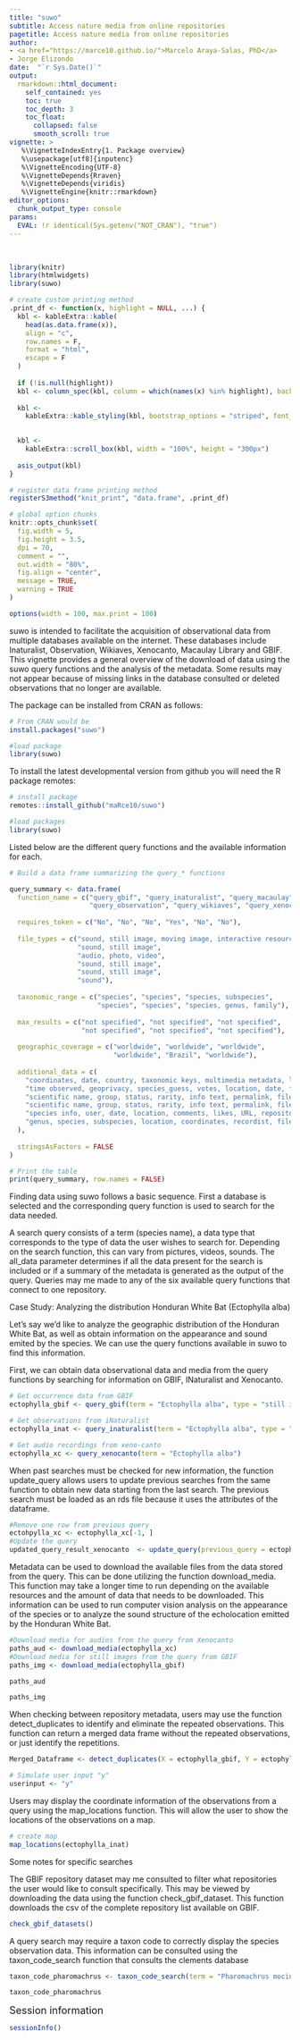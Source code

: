 ```yaml
---
title: "suwo"
subtitle: Access nature media from online repositories
pagetitle: Access nature media from online repositories
author: 
- <a href="https://marce10.github.io/">Marcelo Araya-Salas, PhD</a>
- Jorge Elizondo
date:  "`r Sys.Date()`"
output:
  rmarkdown::html_document:
    self_contained: yes
    toc: true
    toc_depth: 3
    toc_float:
      collapsed: false
      smooth_scroll: true
vignette: >
   %\VignetteIndexEntry{1. Package overview}
   %\usepackage[utf8]{inputenc}
   %\VignetteEncoding{UTF-8}
   %\VignetteDepends{Rraven}
   %\VignetteDepends{viridis}   
   %\VignetteEngine{knitr::rmarkdown}     
editor_options: 
  chunk_output_type: console
params:
  EVAL: !r identical(Sys.getenv("NOT_CRAN"), "true")
---
```


&nbsp;

```r

library(knitr)
library(htmlwidgets)
library(suwo)

# create custom printing method
.print_df <- function(x, highlight = NULL, ...) {
  kbl <- kableExtra::kable(
    head(as.data.frame(x)),
    align = "c",
    row.names = F,
    format = "html",
    escape = F
  )
  
  if (!is.null(highlight))
  kbl <- column_spec(kbl, column = which(names(x) %in% highlight), background = "#ccebff", bold = TRUE)
  
  kbl <-
    kableExtra::kable_styling(kbl, bootstrap_options = "striped", font_size = 14)

  
  kbl <-
    kableExtra::scroll_box(kbl, width = "100%", height = "300px")
  
  asis_output(kbl)
}

# register data frame printing method
registerS3method("knit_print", "data.frame", .print_df)

# global option chunks
knitr::opts_chunk$set(
  fig.width = 5, 
  fig.height = 3.5,
  dpi = 70,
  comment = "",
  out.width = "80%",
  fig.align = "center",
  message = TRUE,
  warning = TRUE
)

options(width = 100, max.print = 100)

```


suwo is intended to facilitate the acquisition of observational data from multiple databases available on the internet. These databases include Inaturalist, Observation, Wikiaves, Xenocanto, Macaulay Library and GBIF. This vignette provides a general overview of the download of data using the suwo query functions and the analysis of the metadata. Some results may not appear because of missing links in the database consulted or deleted observations that no longer are available.

The package can be installed from CRAN as follows:

```r

# From CRAN would be
install.packages("suwo")

#load package
library(suwo)


```

To install the latest developmental version from github you will need the R package remotes:
```r

# install package
remotes::install_github("maRce10/suwo")

#load packages
library(suwo)

```

Listed below are the different query functions and the available information for each.

```r

# Build a data frame summarizing the query_* functions

query_summary <- data.frame(
  function_name = c("query_gbif", "query_inaturalist", "query_macaulay",
                    "query_observation", "query_wikiaves", "query_xenocanto"),
  
  requires_token = c("No", "No", "No", "Yes", "No", "No"),
  
  file_types = c("sound, still image, moving image, interactive resource",
                 "sound, still image",
                 "audio, photo, video",
                 "sound, still image",
                 "sound, still image",
                 "sound"),
  
  taxonomic_range = c("species", "species", "species, subspecies",
                      "species", "species", "species, genus, family"),
  
  max_results = c("not specified", "not specified", "not specified",
                  "not specified", "not specified", "not specified"),
  
  geographic_coverage = c("worldwide", "worldwide", "worldwide",
                          "worldwide", "Brazil", "worldwide"),
  
  additional_data = c(
    "coordinates, date, country, taxonomic keys, multimedia metadata, locality, license, etc.",
    "time observed, geoprivacy, species_guess, votes, location, date, file URL, repository, etc.",
    "scientific name, group, status, rarity, info text, permalink, file URL, repository",
    "scientific name, group, status, rarity, info text, permalink, file URL, repository",
    "species info, user, date, location, comments, likes, URL, repository",
    "genus, species, subspecies, location, coordinates, recordist, file URL, license, date, etc."
  ),
  
  stringsAsFactors = FALSE
)

# Print the table
print(query_summary, row.names = FALSE)


```


Finding data using suwo follows a basic sequence. First a database is selected and the corresponding query function is used to search for the data needed.


A search query consists of a term (species name), a data type that corresponds to the type of data the user wishes to search for. Depending on the search function, this can vary from pictures, videos, sounds. The all_data parameter determines if all the data present for the search is included or if a summary of the metadata is generated as the output of the query. Queries may me made to any of the six available query functions that connect to one repository.

Case Study: Analyzing the distribution Honduran White Bat (Ectophylla alba)

Let's say we'd like to analyze the geographic distribution of the Honduran White Bat, as well
as obtain information on the appearance and sound emited by the species. We can use the query functions
available in suwo to find this information.

First, we can obtain data observational data and media from the query functions by
searching for information on GBIF, INaturalist and Xenocanto.

```r

# Get occurrence data from GBIF
ectophylla_gbif <- query_gbif(term = "Ectophylla alba", type = "still image")

# Get observations from iNaturalist
ectophylla_inat <- query_inaturalist(term = "Ectophylla alba", type = "still image")

# Get audio recordings from xeno-canto
ectophylla_xc <- query_xenocanto(term = "Ectophylla alba")

```

When past searches must be checked for new information, the function update_query allows users to update previous searches from the same function to obtain new data starting from the last search. The previous search must be loaded as an rds file because it uses the attributes of the dataframe.

```r

#Remove one row from previous query
ectohpylla_xc <- ectophylla_xc[-1, ]
#Update the query
updated_query_result_xenocanto  <- update_query(previous_query = ectophylla_xc)

```

Metadata can be used to download the available files from the data stored from the query. This can be done utilizing the function download_media. This function may take a longer time to run depending on the available resources and the amount of data that needs to be downloaded. This information can be used to run computer vision analysis on the appearance of the species or to analyze the sound structure of the echolocation emitted by the Honduran White Bat.

```r
#Download media for audios from the query from Xenocanto
paths_aud <- download_media(ectophylla_xc)
#Download media for still images from the query from GBIF
paths_img <- download_media(ectophylla_gbif)

paths_aud

paths_img
```

When checking between repository metadata, users may use the function detect_duplicates to identify and eliminate the repeated observations. This function can return a merged data frame without the repeated observations, or just identify the repetitions.

```r

Merged_Dataframe <- detect_duplicates(X = ectophylla_gbif, Y = ectophylla_inat)

# Simulate user input "y"
userinput <- "y"

```

Users may display the coordinate information of the observations from a query using the map_locations function. This will allow the user to show the locations of the observations on a map.

```r

# create map
map_locations(ectophylla_inat)

```

Some notes for specific searches

The GBIF repository dataset may me consulted to filter what repositories the user would like to consult specifically. This may be viewed by downloading the data using the function check_gbif_dataset. This function downloads the csv of the complete repository list available on GBIF.

```r

check_gbif_datasets()

```


A query search may require a taxon code to correctly display the species observation data. This information can be consulted using the taxon_code_search function that consults the clements database

```r

taxon_code_pharomachrus <- taxon_code_search(term = "Pharomachrus mocinno")

taxon_code_pharomachrus

```



<font size="4">Session information</font>

```r

sessionInfo()

```

